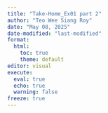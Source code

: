 ```yaml
---
title: "Take-Home_Ex01 part 2"
author: "Teo Wee Siang Roy"
date: "May 08, 2025"
date-modified: "last-modified"
format:
  html:
    toc: true
    theme: default
editor: visual
execute: 
  eval: true
  echo: true
  warning: false
freeze: true
---
```

